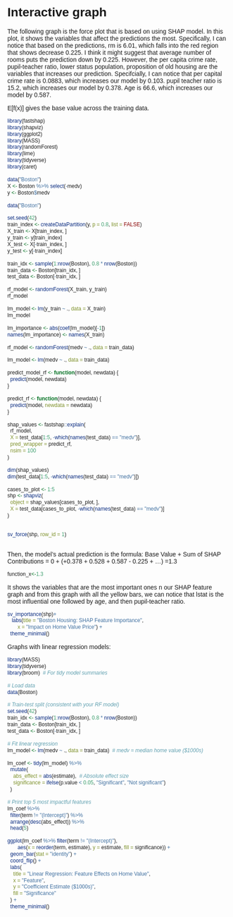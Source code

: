 # Interactive graph

<style>
  * {
    font-family: sans-serif;
  }
</style> 

<div id="plot">
</div>

<script src="https://cdn.jsdelivr.net/npm/d3@7"></script>
<script src="scripts/myscript.js"></script>

The following graph is the force plot that is based on using SHAP model.
In this plot, it shows the variables that affect the predictions the most. 
Specifically, I can notice that based on the predictions, rm is 6.01, which 
falls into the red region that shows decrease 0.225. I think it might suggest 
that average number of rooms puts the prediction down by 0.225.
However, the per capita crime rate, pupil-teacher ratio, lower status population,
proposition of old housing are the variables that increases our prediction.
Specifcially, I can notice that per capital crime rate is 0.0883, which increases
our model by 0.103. pupil teacher ratio is 15.2, which increases our model by
0.378. Age is 66.6, which increases our model by 0.587. 

E[f(x)] gives the base value across the training data. 

```r
library(fastshap)
library(shapviz)
library(ggplot2)
library(MASS)
library(randomForest)
library(lime)
library(tidyverse)
library(caret)

data("Boston")
X <- Boston %>% select(-medv)
y <- Boston$medv
```

```r
data("Boston")

set.seed(42)
train_index <- createDataPartition(y, p = 0.8, list = FALSE)
X_train <- X[train_index, ]
y_train <- y[train_index]
X_test <- X[-train_index, ]
y_test <- y[-train_index]

train_idx <- sample(1:nrow(Boston), 0.8 * nrow(Boston))
train_data <- Boston[train_idx, ]
test_data <- Boston[-train_idx, ]

rf_model <- randomForest(X_train, y_train)
rf_model

lm_model <- lm(y_train ~ ., data = X_train)
lm_model

lm_importance <- abs(coef(lm_model)[-1])
names(lm_importance) <- names(X_train)

rf_model <- randomForest(medv ~ ., data = train_data)

lm_model <- lm(medv ~ ., data = train_data)

predict_model_rf <- function(model, newdata) {
  predict(model, newdata)
}

```

```r
predict_rf <- function(model, newdata) {
  predict(model, newdata = newdata)
}

shap_values <- fastshap::explain(
  rf_model,
  X = test_data[1:5, -which(names(test_data) == "medv")],  
  pred_wrapper = predict_rf,
  nsim = 100
)

dim(shap_values) 
dim(test_data[1:5, -which(names(test_data) == "medv")]) 

cases_to_plot <- 1:5
shp <- shapviz(
  object = shap_values[cases_to_plot, ], 
  X = test_data[cases_to_plot, -which(names(test_data) == "medv")]
)


sv_force(shp, row_id = 1) 
  
```

Then, the model's actual prediction is the formula:
Base Value + Sum of SHAP Contributions = 0 + (+0.378 + 0.528 + 0.587 - 0.225 + ...) 
=1.3
```r
function_x<-1.3
```


It shows the variables that are the most important ones n our SHAP feature graph and 
from this graph with all the yellow bars, we can notice that lstat is the 
most influential one followed by age, and then pupil-teacher ratio. 
```r
sv_importance(shp)+
   labs(title = "Boston Housing: SHAP Feature Importance",
       x = "Impact on Home Value Price") +
  theme_minimal()
```

Graphs with linear regression models: 
```r
library(MASS)
library(tidyverse)
library(broom)  # For tidy model summaries

# Load data
data(Boston)

# Train-test split (consistent with your RF model)
set.seed(42)
train_idx <- sample(1:nrow(Boston), 0.8 * nrow(Boston))
train_data <- Boston[train_idx, ]
test_data <- Boston[-train_idx, ]

# Fit linear regression
lm_model <- lm(medv ~ ., data = train_data)  # medv = median home value ($1000s)

lm_coef <- tidy(lm_model) %>%
  mutate(
    abs_effect = abs(estimate),  # Absolute effect size
    significance = ifelse(p.value < 0.05, "Significant", "Not significant")
  )

# Print top 5 most impactful features
lm_coef %>%
  filter(term != "(Intercept)") %>%
  arrange(desc(abs_effect)) %>%
  head(5)


```
```r
ggplot(lm_coef %>% filter(term != "(Intercept)"), 
       aes(x = reorder(term, estimate), y = estimate, fill = significance)) +
  geom_bar(stat = "identity") +
  coord_flip() +
  labs(
    title = "Linear Regression: Feature Effects on Home Value",
    x = "Feature",
    y = "Coefficient Estimate ($1000s)",
    fill = "Significance"
  ) +
  theme_minimal()
```


